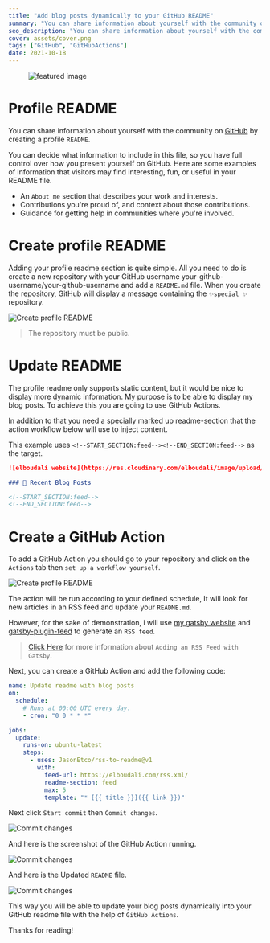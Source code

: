 ---
title: "Add blog posts dynamically to your GitHub README"
summary: "You can share information about yourself with the community on GitHub by creating a profile README. You can decide what information to include in this file, so you have full control over how you present yourself on GitHub."
seo_description: "You can share information about yourself with the community on GitHub by creating a profile README."
cover: assets/cover.png
tags: ["GitHub", "GitHubActions"]
date: 2021-10-18
---

<figure>
  <img src="./assets/cover.png" alt="featured image" title="Add blog posts dynamically to your GitHub README" />
  <figcaption></figcaption>
</figure>

# Profile README

You can share information about yourself with the community on [GitHub](https://github.com/) by creating a profile `README`.

You can decide what information to include in this file, so you have full control over how you present yourself on GitHub. Here are some examples of information that visitors may find interesting, fun, or useful in your README file.

- An `About me` section that describes your work and interests.
- Contributions you're proud of, and context about those contributions.
- Guidance for getting help in communities where you're involved.

# Create profile README

Adding your profile readme section is quite simple. All you need to do is create a new repository with your GitHub username your-github-username/your-github-username and add a `README.md` file. When you create the repository, GitHub will display a message containing the `✨special ✨` repository.

![Create profile README](./assets/1.jpg)

> The repository must be public.

# Update README

The profile readme only supports static content, but it would be nice to display more dynamic information. My purpose is to be able to display my blog posts. To achieve this you are going to use GitHub Actions.

In addition to that you need a specially marked up readme-section that the action workflow below will use to inject content.

This example uses `<!--START_SECTION:feed--><!--END_SECTION:feed-->` as the target.

```md
![elboudali website](https://res.cloudinary.com/elboudali/image/upload/v1624985308/my%20images/elboudali_f9aoie.png "elboudali.com")

### 📙 Recent Blog Posts

<!--START_SECTION:feed-->
<!--END_SECTION:feed-->
```

# Create a GitHub Action

To add a GitHub Action you should go to your repository and click on the `Actions` tab then `set up a workflow yourself`.

![Create profile README](./assets/2.jpg)

The action will be run according to your defined schedule, It will look for new articles in an RSS feed and update your `README.md`.

However, for the sake of demonstration, i will use [my gatsby website](https://elboudali.com/) and [gatsby-plugin-feed](https://www.gatsbyjs.com/plugins/gatsby-plugin-feed/) to generate an `RSS feed`.

> [Click Here](https://www.gatsbyjs.com/docs/how-to/adding-common-features/adding-an-rss-feed/) for more information about `Adding an RSS Feed with Gatsby`.

Next, you can create a GitHub Action and add the following code:

```yml
name: Update readme with blog posts
on:
  schedule:
    # Runs at 00:00 UTC every day.
    - cron: "0 0 * * *"

jobs:
  update:
    runs-on: ubuntu-latest
    steps:
      - uses: JasonEtco/rss-to-readme@v1
        with:
          feed-url: https://elboudali.com/rss.xml/
          readme-section: feed
          max: 5
          template: "* [{{ title }}]({{ link }})"
```

Next click `Start commit` then `Commit changes`.

![Commit changes](./assets/3.jpg)

And here is the screenshot of the GitHub Action running.

![Commit changes](./assets/4.jpg)

And here is the Updated `README` file.

![Commit changes](./assets/5.jpg)

This way you will be able to update your blog posts dynamically into your GitHub readme file with the help of `GitHub Actions`.

Thanks for reading!
